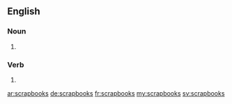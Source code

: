 ==English==

===Noun===
{{head|en|noun plural form}}

# {{plural of|scrapbook|lang=en}}

===Verb===
{{head|en|verb form}}

# {{en-third-person singular of|scrapbook}}

[[ar:scrapbooks]]
[[de:scrapbooks]]
[[fr:scrapbooks]]
[[my:scrapbooks]]
[[sv:scrapbooks]]